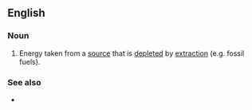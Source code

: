 ==English==

===Noun===
{{en-noun|~|resource energies}}

# Energy taken from a [[source]] that is [[deplete]]d by [[extraction]] (e.g. fossil fuels).

===See also===
* {{l|en|renewable energy}}